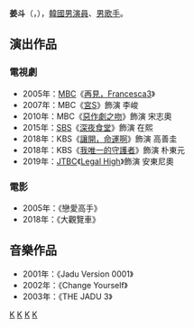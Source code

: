 {{藝人
| 姓名 = 姜斗
| 類型 = 男演員
| 相片 = 
| 國籍 = {{KOR}} 
| 出生日期 = {{birth_date_and_age|1979|2|27}}
| 語言 = [[韓國語|韓國語]]、[[英語|英語]]
| 教育程度 = [[西京大學|西京大學]]產業工學[[學士|學士]]
| 出道日期 = 2001年
}}

'''姜斗'''（{{lang-ko|'''강두'''}}，{{bd|1979年|2月27日|catIdx=K姜}}），[[韓國|韓國]][[演員|男演員]]、[[男歌手|男歌手]]。

== 演出作品 ==
=== 電視劇 ===
*2005年：[[韓國文化廣播公司|MBC]]《[[再見，Francesca3|再見，Francesca3]]》
*2007年：MBC《[[宮S|宮S]]》飾演 李峻
*2010年：MBC《[[惡作劇之吻_(韓國電視劇)|惡作劇之吻]]》飾演 宋志奧
*2015年：[[SBS_(韓國)|SBS]]《[[深夜食堂_(韓國電視劇)|深夜食堂]]》飾演 在熙
*2018年：KBS《[[讓開，命運啊|讓開，命運啊]]》飾演 高善圭
*2018年：KBS《[[我唯一的守護者|我唯一的守護者]]》飾演 朴東元
*2019年：[[JTBC|JTBC]]《[[Legal_High_(韓國電視劇)|Legal High]]》飾演 安東尼奧

=== 電影 ===
*2005年：《戀愛高手》
*2018年：《大觀覽車》

== 音樂作品 ==
*2001年：《Jadu Version 0001》
*2002年：《Change Yourself》
*2003年：《THE JADU 3》


[[Category:韓國電視演員|K]]
[[Category:韓國男演員|K]]
[[Category:韓國男歌手|K]]
[[Category:西京大學校友|K]]